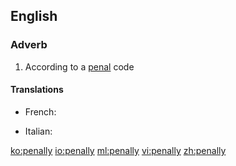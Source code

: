 ==English==

===Adverb===
{{en-adv}}

# According to a [[penal]] code

====Translations====
{{trans-top|according to a penal code}}
* French: {{t+|fr|pénalement}}
{{trans-mid}}
* Italian: {{t+|it|penalmente}}
{{trans-bottom}}

[[ko:penally]]
[[io:penally]]
[[ml:penally]]
[[vi:penally]]
[[zh:penally]]